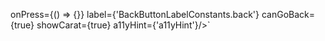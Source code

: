 

onPress={() => {}} 
label={'BackButtonLabelConstants.back'} 
canGoBack={true} 
showCarat={true} 
a11yHint={'a11yHint'}/>`


<ComponentTopInfo componentName="BackButton" example={exampleString} codeString={BackButtonString} />
